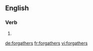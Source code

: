 ==English==

===Verb===
{{head|en|verb form}}

# {{en-third-person singular of|forgather}}

[[de:forgathers]]
[[fr:forgathers]]
[[vi:forgathers]]